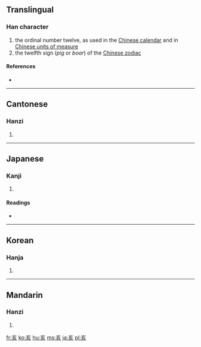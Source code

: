 ==Translingual==

===Han character===
{{Han char|rn=8|rad=亠|as=04|sn=6|four=0080<sub>2</sub>|canj=卜女竹人 (YVHO)}}

# the ordinal number twelve, as used in the [[Wikipedia:Chinese calendar|Chinese calendar]] and in  [[Wikipedia:Chinese units of measure|Chinese units of measure]]
# the twelfth sign (''pig'' or ''boar'') of the [[Wikipedia:Chinese zodiac|Chinese zodiac]]

====References====
* {{Han ref|kx=0088.080|dkj=00292|dj=0186.010|hdz=10283.050|uh=4EA5|ud=20133|bh=A5E8|bd=42472}}

----

==Cantonese==

===Hanzi===
{{yue-hanzi|jyut=|y=hoi6}}

# {{defn|Cantonese|sort=亠04}}

----

==Japanese==

===Kanji===
{{ja-kanji|grade=|rs=亠04}}

# {{defn|Japanese|sort=亠04}}

====Readings====
* {{ja-readings|on=[[がい]] (gai), [[かい]] (kai)|kun=[[い]] (i), [[ゐ]] (wi, ''outdated'')}}

----

==Korean==

===Hanja===
{{ko-hanja|hangeul=해|rv=hae|mr=hae}}

# {{defn|Korean|sort=亠04}}

----

==Mandarin==

===Hanzi===
{{cmn-hanzi|pin=[[hài]] ([[hai4]])|wg=hai<sup>4</sup>}}

# {{defn|Mandarin|sort=亠04}}

[[fr:亥]]
[[ko:亥]]
[[hu:亥]]
[[ms:亥]]
[[ja:亥]]
[[pl:亥]]